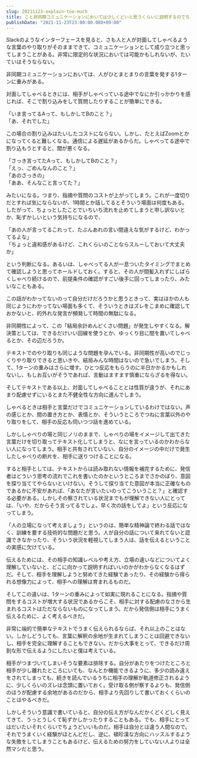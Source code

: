```yaml
---
slug: 20211123-explain-too-much
title: こと非同期コミュニケーションにおいては少しくどいと思うくらいに説明するのでちょうどいい
publishDate: "2021-11-23T23:00:00.000+09:00"
---
```


Slackのようなインターフェースを見ると、さも人と人が対面してしゃべるような言葉のやり取りがそのままできて、コミュニケーションとして成り立つと思ってしまうことがある。非常に限定的な状況においては可能かもしれないが、たいていはそうならない。

非同期コミュニケーションにおいては、人がひとまとまりの言葉を発する1ターンに重みがある。

対面してしゃべるときには、相手がしゃべっている途中でなにか引っかかりを感じれば、そこで割り込みをして質問したりすることが簡単にできる。

「いま言ってるAって、もしかしてBのこと？」<br/>
「あ、それでした」

この場合の割り込みはたいしたコストにならない。しかし、たとえばZoomとかになってくると難しくなる。通信による遅延があるからだ。しゃべってる途中で割り込もうとすると、間が悪くなる。

「さっき言ってたAって、もしかしてBのこと？」<br/>
「えっ、ごめんなんのこと？」<br/>
「あのさっきの」<br/>
「ああ、そんなこと言ってた？」

みたいになる。つまり、指摘や質問のコストが上がってしまう。これが一度切りだとすれば気にならないが、1時間とか話してるとそういう場面は何度もある。したがって、ちょっとしたことでいちいち流れを止めてしまうと申し訳ないとか、恥ずかしいという気持ちになるので、

「あの人が言ってるこれって、たぶんあれの言い間違えな気がするけど、わかってるよな」<br/>
「ちょっと違和感があるけど、これくらいのことならスルーしておいて大丈夫か」

という判断になる。あるいは、しゃべってる人が一息ついたタイミングでまとめて確認しようと思ってホールドしておく。すると、その人が間髪入れずにしばらくしゃべり続けるので、前提条件の確認がすごい後手に回ってしまったり、みたいなこともある。

この話がわかってないのって自分だけだろうかと思うときって、実はほかの人も同じようにわかってない場面も多くて、そういうときはズレをこまめに確認しておかないと、的外れな発言が頻発して時間の無駄になる。

非同期性によって、この「結局余計めんどくさい問題」が発生しやすくなる。解決策としては、できるだけいい回線を使うとか、ゆっくり目に間を置いてしゃべるとか、その辺だろうか。

テキストでのやり取りも同じような問題を孕んでいる。非同期性が高いのでじっくりやり取りできると思いきや、結局みんな時間はないので急いでしまう。そして、1ターンの重みはさらに増す。ひとつ反応をもらうのに半日かかるかもしれないし、もしお互いがそうであれば、言動はますます慎重にならざるを得ない。

そしてテキストである以上、対面してしゃべることとは性質が違うが、それにあまり配慮せずにいるとまた不健全性な方向に進んでしまう。

しゃべるときは相手と言葉だけでコミュニケーションしているわけではない。声の感じとか、間の置き方とか、表情とか、そういうところでつねに言葉以外のやり取りをして、相手の反応も伺いつつ話を進めている。

しかししゃべりの場と同じノリのままで、しゃべりの場をイメージして出てきた言葉だけを切り取ってテキスト化してしまうと、なにを言っているのかわからない人になってしまう。相手と共有されていない、自分のイメージの中だけで発生したしゃべりの断片を、相手に送りつけることになる。

すると相手としては、テキストからは読み取れない情報を補完するために、発信者はどういう思考の流れでこれを書いたのかというところまでさかのぼり、意図を探り当ててやらないといけない。そうして探り当てた意図が本当に正確なものであるかに不安があれば、「あなたが言いたいのってこういうこと？」と確認する必要がある。しかしその察されている状況までもが理解できない人にとっては、「いや、だからそう言ってるでしょ。早く次の話をしてよ」という反応になってしまう。

「人の立場になって考えましょう」というのは、簡単な精神論で終わる話ではなく、訓練を要する技術的な問題だと思う。人が自分の話について来れてないと認識できなかったり、そういう状況を軽視してしまう人は、話を伝えるということの実感に欠けている。

伝えるためには、その相手の知識レベルや考え方、立場の違いなどについてよく理解していないと、どこに向かって説明すればいいのかがわからなくなるはずだ。そして、相手を理解しようと努めてきた経験であったり、その経験から得られる想像力によって、相手への理解は育まれるものだ。

そしてこの違いは、1ターンの重みによって如実に現れることになる。指摘や質問をするコストが増大する状況であるからこそ、相手に対する配慮のなさから生まれるコストはただならないものになってしまう。だから発信側は相手にうまく伝えるために、よく考えるべきだ。

非常に端的で簡単なテキストでうまく伝えられるならば、それ以上のことはない。しかしどうしても、言葉に解釈の余地が生まれてしまうことは回避できないし、相手を完全に理解することもできない。だから大事をとって、できるだけ周到な形で伝えるようにしたいと僕は考えている。

相手がつまづいてしまいそうな要素は排除する。自分があたりをつけたところと相手が少し離れたところにいても、なんとか機能できるように、多少の読み違えをされてしまっても、続きを読んでいるうちに相手の理解が軌道修正されるように、少しくらいのズレは念頭に置いておく。受け取る側が察するよりも、発信側のほうが配慮する余地があるのだから、相手より先回りして書いておくくらいのことはやるべきだ。

しかしそういう意識で書いていると、自分の伝え方がなんだかくどくどしく見えてきて、うっとうしくて恥ずかしかったりすることもある。でも、相手にとってはだいたいそれくらいでちょうどいいものだ。相手は自分とは違う人間なので。それでうまくいく経験がほとんどだし、逆に、頓珍漢な方向にハッスルするような失敗をしてしまうこともあるけど、伝えるための努力をしていない人よりは全然マシだと思う。
